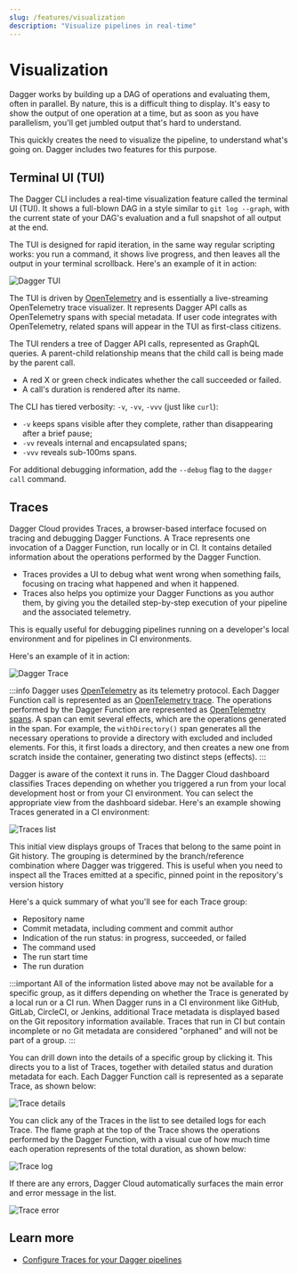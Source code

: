 ```yaml
---
slug: /features/visualization
description: "Visualize pipelines in real-time"
---
```


# Visualization

Dagger works by building up a DAG of operations and evaluating them, often in parallel. By nature, this is a difficult thing to display. It's easy to show the output of one operation at a time, but as soon as you have parallelism, you'll get jumbled output that's hard to understand.

This quickly creates the need to visualize the pipeline, to understand what's going on. Dagger includes two features for this purpose.

## Terminal UI (TUI)

The Dagger CLI includes a real-time visualization feature called the terminal UI (TUI). It shows a full-blown DAG in a style similar to `git log --graph`, with the current state of your DAG's evaluation and a full snapshot of all output at the end.

The TUI is designed for rapid iteration, in the same way regular scripting works: you run a command, it shows live progress, and then leaves all the output in your terminal scrollback. Here's an example of it in action:

![Dagger TUI](/img/current_docs/features/tui.gif)

The TUI is driven by [OpenTelemetry](https://opentelemetry.io/) and is essentially a live-streaming OpenTelemetry trace visualizer. It represents Dagger API calls as OpenTelemetry spans with special metadata. If user code integrates with OpenTelemetry, related spans will appear in the TUI as first-class citizens.

The TUI renders a tree of Dagger API calls, represented as GraphQL queries. A parent-child relationship means that the child call is being made by the parent call.
- A red X or green check indicates whether the call succeeded or failed.
- A call's duration is rendered after its name.

The CLI has tiered verbosity: `-v`, `-vv`, `-vvv` (just like `curl`):
- `-v` keeps spans visible after they complete, rather than disappearing after a brief pause;
- `-vv` reveals internal and encapsulated spans;
- `-vvv` reveals sub-100ms spans.

For additional debugging information, add the `--debug` flag to the `dagger call` command.

## Traces

Dagger Cloud provides Traces, a browser-based interface focused on tracing and debugging Dagger Functions. A Trace represents one invocation of a Dagger Function, run locally or in CI. It contains detailed information about the operations performed by the Dagger Function.

- Traces provides a UI to debug what went wrong when something fails, focusing on tracing what happened and when it happened.
- Traces also helps you optimize your Dagger Functions as you author them, by giving you the detailed step-by-step execution of your pipeline and the associated telemetry.

This is equally useful for debugging pipelines running on a developer's local environment and for pipelines in CI environments.

Here's an example of it in action:

![Dagger Trace](/img/current_docs/quickstart/trace.gif)


:::info
Dagger uses [OpenTelemetry](https://opentelemetry.io/) as its telemetry protocol. Each Dagger Function call is represented as an [OpenTelemetry trace](https://opentelemetry.io/docs/concepts/signals/traces/). The operations performed by the Dagger Function are represented as [OpenTelemetry spans](https://opentelemetry.io/docs/concepts/signals/traces/#spans). A span can emit several effects, which are the operations generated in the span. For example, the `withDirectory()` span generates all the necessary operations to provide a directory with excluded and included elements. For this, it first loads a directory, and then creates a new one from scratch inside the container, generating two distinct steps (effects).
:::

Dagger is aware of the context it runs in. The Dagger Cloud dashboard classifies Traces depending on whether you triggered a run from your local development host or from your CI environment. You can select the appropriate view from the dashboard sidebar. Here's an example showing Traces generated in a CI environment:

![Traces list](/img/current_docs/features/trace-list.png)

This initial view displays groups of Traces that belong to the same point in Git history. The grouping is determined by the branch/reference combination where Dagger was triggered. This is useful when you need to inspect all the Traces emitted at a specific, pinned point in the repository's version history

Here's a quick summary of what you'll see for each Trace group:

- Repository name
- Commit metadata, including comment and commit author
- Indication of the run status: in progress, succeeded, or failed
- The command used
- The run start time
- The run duration

:::important
All of the information listed above may not be available for a specific group, as it differs depending on whether the Trace is generated by a local run or a CI run. When Dagger runs in a CI environment like GitHub, GitLab, CircleCI, or Jenkins, additional Trace metadata is displayed based on the Git repository information available. Traces that run in CI but contain incomplete or no Git metadata are considered "orphaned" and will not be part of a group.
:::

You can drill down into the details of a specific group by clicking it. This directs you to a list of Traces, together with detailed status and duration metadata for each. Each Dagger Function call is represented as a separate Trace, as shown below:

![Trace details](/img/current_docs/features/trace-details.png)

You can click any of the Traces in the list to see detailed logs for each Trace. The flame graph at the top of the Trace shows the operations performed by the Dagger Function, with a visual cue of how much time each operation represents of the total duration, as shown below:

![Trace log](/img/current_docs/features/trace-log.png)

If there are any errors, Dagger Cloud automatically surfaces the main error and error message in the list.

![Trace error](/img/current_docs/features/trace-error.png)

## Learn more

- [Configure Traces for your Dagger pipelines](../configuration/cloud.mdx)
